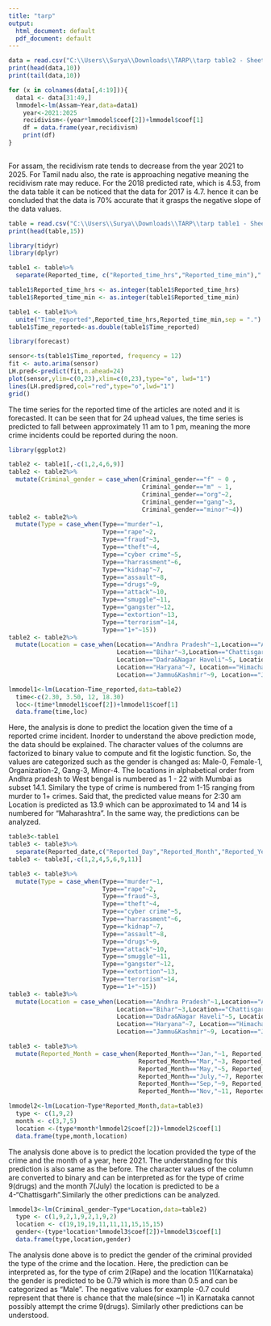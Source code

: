 ```yaml
---
title: "tarp"
output:
  html_document: default
  pdf_document: default
---
```


```r
data = read.csv("C:\\Users\\Surya\\Downloads\\TARP\\tarp table2 - Sheet1.csv")
print(head(data,10))
print(tail(data,10))
```

```r

for (x in colnames(data[,4:19])){
  data1 <- data[31:49,]
  lmmodel<-lm(Assam~Year,data=data1)
    year<-2021:2025
    recidivism<-(year*lmmodel$coef[2])+lmmodel$coef[1]
    df = data.frame(year,recidivism)
    print(df)
}
  
```
For assam, the recidivism rate tends to decrease from the year 2021 to 2025.
For Tamil nadu also, the rate is approaching negative meaning the recidivism rate may reduce. For the 2018 predicted rate, which is 4.53, from the data table it can be noticed that the data for 2017 is 4.7. hence it can be concluded that the data is 70% accurate that it grasps the negative slope of the data values.
```r
table = read.csv("C:\\Users\\Surya\\Downloads\\TARP\\tarp table1 - Sheet1.csv")
print(head(table,15))
```

```r
library(tidyr)
library(dplyr)

table1 <- table%>%
  separate(Reported_time, c("Reported_time_hrs","Reported_time_min"),":")

table1$Reported_time_hrs <- as.integer(table1$Reported_time_hrs)
table1$Reported_time_min <- as.integer(table1$Reported_time_min)

table1 <- table1%>%
  unite("Time_reported",Reported_time_hrs,Reported_time_min,sep = ".")
table1$Time_reported<-as.double(table1$Time_reported)
```

```r
library(forecast)

sensor<-ts(table1$Time_reported, frequency = 12)
fit <- auto.arima(sensor)
LH.pred<-predict(fit,n.ahead=24)
plot(sensor,ylim=c(0,23),xlim=c(0,23),type="o", lwd="1")
lines(LH.pred$pred,col="red",type="o",lwd="1")
grid()
```
The time series for the reported time of the articles are noted and it is forecasted. It can be seen that for 24 uphead values, the time series is predicted to fall between approximately 11 am to 1 pm, meaning the more crime incidents could be reported during the noon.
```r
library(ggplot2)

table2 <- table1[,-c(1,2,4,6,9)]
table2 <- table2%>%
  mutate(Criminal_gender = case_when(Criminal_gender=="f" ~ 0 , 
                                     Criminal_gender=="m" ~ 1, 
                                     Criminal_gender=="org"~2, 
                                     Criminal_gender=="gang"~3, 
                                     Criminal_gender=="minor"~4))
table2 <- table2%>%
  mutate(Type = case_when(Type=="murder"~1,
                          Type=="rape"~2,
                          Type=="fraud"~3,
                          Type=="theft"~4,
                          Type=="cyber crime"~5,
                          Type=="harrassment"~6,
                          Type=="kidnap"~7,
                          Type=="assault"~8,
                          Type=="drugs"~9,
                          Type=="attack"~10,
                          Type=="smuggle"~11,
                          Type=="gangster"~12,
                          Type=="extortion"~13,
                          Type=="terrorism"~14,
                          Type=="1+"~15))
table2 <- table2%>%
  mutate(Location = case_when(Location=="Andhra Pradesh"~1,Location=="Assam"~2,
                              Location=="Bihar"~3,Location=="Chattisgarh"~4,
                              Location=="Dadra&Nagar Haveli"~5, Location=="Goa"~6,
                              Location=="Haryana"~7, Location=="Himachal pradesh"~8,
                              Location=="Jammu&Kashmir"~9, Location=="Jharkand"~10,        Location=="Karnataka"~11, Location=="Kerala"~12, Location=="Madhya Pradesh"~13, Location=="Maharashtra"~14, Location=="New Delhi"~15, Location=="Odisha"~16, Location=="Punjab"~17, Location=="Rajasthan"~18, Location=="Tamil Nadu"~19, Location=="Telangana"~20, Location=="Uttar Pradesh"~21, Location=="West bengal"~22, Location=="Mumbai"~14.1))

lmmodel1<-lm(Location~Time_reported,data=table2)
  time<-c(2.30, 3.50, 12, 18.30)
  loc<-(time*lmmodel1$coef[2])+lmmodel1$coef[1]
  data.frame(time,loc)
```
Here, the analysis is done to predict the location given the time of a reported crime incident. Inorder to understand the above prediction mode, the data should be explained. The character values of the columns are factorized to binary value to compute and fit the logistic function. So, the values are categorized such as the gender is changed as: Male-0, Female-1, Organization-2, Gang-3, Minor-4. The locations in alphabetical order from Andhra pradesh to West bengal is numbered as 1 - 22 with Mumbai as subset 14.1. Similary the type of crime is numbered from 1-15 ranging from murder to 1+ crimes. Said that, the predicted value means for 2:30 am Location is predicted as 13.9 which can be approximated to 14 and 14 is numbered for "Maharashtra". In the same way, the predictions can be analyzed.
```r
table3<-table1
table3 <- table3%>%
  separate(Reported_date,c("Reported_Day","Reported_Month","Reported_Year"),sep=c(" ",","))
table3 <- table3[,-c(1,2,4,5,6,9,11)]

table3 <- table3%>%
  mutate(Type = case_when(Type=="murder"~1,
                          Type=="rape"~2,
                          Type=="fraud"~3,
                          Type=="theft"~4,
                          Type=="cyber crime"~5,
                          Type=="harrassment"~6,
                          Type=="kidnap"~7,
                          Type=="assault"~8,
                          Type=="drugs"~9,
                          Type=="attack"~10,
                          Type=="smuggle"~11,
                          Type=="gangster"~12,
                          Type=="extortion"~13,
                          Type=="terrorism"~14,
                          Type=="1+"~15))
table3 <- table3%>%
  mutate(Location = case_when(Location=="Andhra Pradesh"~1,Location=="Assam"~2,
                              Location=="Bihar"~3,Location=="Chattisgarh"~4,
                              Location=="Dadra&Nagar Haveli"~5, Location=="Goa"~6,
                              Location=="Haryana"~7, Location=="Himachal pradesh"~8,
                              Location=="Jammu&Kashmir"~9, Location=="Jharkand"~10,        Location=="Karnataka"~11, Location=="Kerala"~12, Location=="Madhya Pradesh"~13, Location=="Maharashtra"~14, Location=="New Delhi"~15, Location=="Odisha"~16, Location=="Punjab"~17, Location=="Rajasthan"~18, Location=="Tamil Nadu"~19, Location=="Telangana"~20, Location=="Uttar Pradesh"~21, Location=="West bengal"~22, Location=="Mumbai"~14.1))

table3 <- table3%>%
  mutate(Reported_Month = case_when(Reported_Month=="Jan,"~1, Reported_Month=="Feb,"~2,
                                    Reported_Month=="Mar,"~3, Reported_Month=="Apr,"~4,
                                    Reported_Month=="May,"~5, Reported_Month=="June,"~6,
                                    Reported_Month=="July,"~7, Reported_Month=="Aug,"~8,
                                    Reported_Month=="Sep,"~9, Reported_Month=="Oct,"~10,
                                    Reported_Month=="Nov,"~11, Reported_Month=="Dec,"~12))

lmmodel2<-lm(Location~Type*Reported_Month,data=table3)
  type <- c(1,9,2)
  month <- c(3,7,5)
  location <-(type*month*lmmodel2$coef[2])+lmmodel2$coef[1]
  data.frame(type,month,location)

```
The analysis done above is to predict the location provided the type of the crime and the month of a year, here 2021. The understanding for this prediction is also same as the before. The character values of the column are converted to binary and can be interpreted as for the type of crime 9(drugs) and the month 7(July) the location is predicted to be a 4-"Chattisgarh".Similarly the other predictions can be analyzed.

```r
lmmodel3<-lm(Criminal_gender~Type*Location,data=table2)
  type <- c(1,9,2,1,9,2,1,9,2)
  location <- c(19,19,19,11,11,11,15,15,15)
  gender<-(type*location*lmmodel3$coef[2])+lmmodel3$coef[1]
  data.frame(type,location,gender)
```
The analysis done above is to predict the gender of the criminal provided the type of the crime and the location. Here, the prediction can be interpreted as, for the type of crim 2(Rape) and the location 11(Karnataka) the gender is predicted to be 0.79 which is more than 0.5 and can be categorized as "Male". The negative values for example -0.7 could represent that there is chance that the male(since ~1) in Karnataka cannot possibly attempt the crime 9(drugs). Similarly other predictions can be understood. 